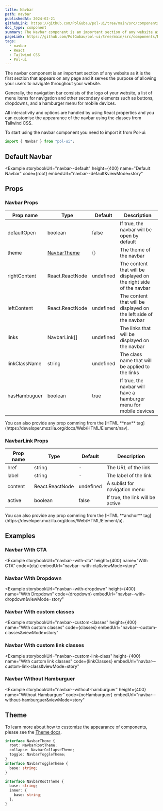 ```yaml
---
title: Navbar
path: navbar
publishedAt: 2024-02-21
githubLink: https://github.com/PolGubau/pol-ui/tree/main/src/components/Navbar
doc_type: component
summary: The Navbar component is an important section of any website as it is the first section that appears on any page and it serves the purpose of allowing your users to navigate throughout your website.
pageLink: https://github.com/PolGubau/pol-ui/tree/main/src/components/Navbar
tags:
  - navbar
  - React
  - Tailwind CSS
  - Pol-ui
---
```








The navbar component is an important section of any website as it is the first section that appears on any page and it serves the purpose of allowing your users to navigate throughout your website.

Generally, the navigation bar consists of the logo of your website, a list of menu items for navigation and other secondary elements such as buttons, dropdowns, and a hamburger menu for mobile devices.

All interactivity and options are handled by using React properties and you can customise the appearance of the navbar using the classes from Tailwind CSS.

To start using the navbar component you need to import it from Pol-ui:

```jsx
import { Navbar } from "pol-ui";
```

## Default Navbar

<Example
  storybookUrl="navbar--default"
  height={400}
  name="Default Navbar"
  code={root}
  embedUrl="navbar--default&viewMode=story"
>
  <RootCode />
</Example>

## Props

### Navbar Props

| Prop name     | Type                  | Default   | Description                                                        |
| ------------- | --------------------- | --------- | ------------------------------------------------------------------ |
| defaultOpen   | boolean               | false     | If true, the navbar will be open by default                        |
| theme         | [NavbarTheme](#theme) | {}        | The theme of the navbar                                            |
| rightContent  | React.ReactNode       | undefined | The content that will be displayed on the right side of the navbar |
| leftContent   | React.ReactNode       | undefined | The content that will be displayed on the left side of the navbar  |
| links         | NavbarLink[]          | undefined | The links that will be displayed on the navbar                     |
| linkClassName | string                | undefined | The class name that will be applied to the links                   |
| hasHambuguer  | boolean               | true      | If true, the navbar will have a hamburger menu for mobile devices  |

<Callout emoji="💡">
  You can also provide any prop comming from the [HTML **nav**
  tag](https://developer.mozilla.org/docs/Web/HTML/Element/nav).
</Callout>

### NavbarLink Props

| Prop name | Type            | Default   | Description                      |
| --------- | --------------- | --------- | -------------------------------- |
| href      | string          | -         | The URL of the link              |
| label     | string          | -         | The label of the link            |
| content   | React.ReactNode | undefined | A sublist for navigation menu    |
| active    | boolean         | false     | If true, the link will be active |

<Callout emoji="💡">
  You can also provide any prop comming from the [HTML **anchor**
  tag](https://developer.mozilla.org/docs/Web/HTML/Element/a).
</Callout>

## Examples

### Navbar With CTA

<Example
  storybookUrl="navbar--with-cta"
  height={400}
  name="With CTA"
  code={cta}
  embedUrl="navbar--with-cta&viewMode=story"
>
  <CTACode />
</Example>

### Navbar With Dropdown

<Example
  storybookUrl="navbar--with-dropdown"
  height={400}
  name="With Dropdown"
  code={dropdown}
  embedUrl="navbar--with-dropdown&viewMode=story"
>
  <DropdownCode />
</Example>

### Navbar With custom classes

<Example
  storybookUrl="navbar--custom-classes"
  height={400}
  name="With custom classes"
  code={classes}
  embedUrl="navbar--custom-classes&viewMode=story"
>
  <ClassesCode />
</Example>

### Navbar With custom link classes

<Example
  storybookUrl="navbar--custom-link-class"
  height={400}
  name="With custom link classes"
  code={linkClasses}
  embedUrl="navbar--custom-link-class&viewMode=story"
>
  <LinkClassesCode />
</Example>

### Navbar Without Hamburguer

<Example
  storybookUrl="navbar--without-hamburguer"
  height={400}
  name="Without Hamburguer"
  code={noHamburguer}
  embedUrl="navbar--without-hamburguer&viewMode=story"
>
  <NoHamburguerCode />
</Example>

## Theme

To learn more about how to customize the appearance of components, please see the [Theme docs](/docs/theming).

```ts
interface NavbarTheme {
  root: NavbarRootTheme;
  collapse: NavbarCollapseTheme;
  toggle: NavbarToggleTheme;
}
interface NavbarToggleTheme {
  base: string;
}

interface NavbarRootTheme {
  base: string;
  inner: {
    base: string;
  };
}
```
